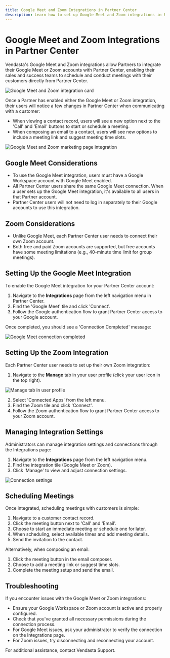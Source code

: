 ```yaml
---
title: Google Meet and Zoom Integrations in Partner Center
description: Learn how to set up Google Meet and Zoom integrations in Partner Center
---
```


# Google Meet and Zoom Integrations in Partner Center

Vendasta's Google Meet and Zoom integrations allow Partners to integrate their Google Meet or Zoom accounts with Partner Center, enabling their sales and success teams to schedule and conduct meetings with their customers directly from Partner Center.

![Google Meet and Zoom integration card](/img/integrations/google-meet-zoom/integration_card.jpg)

Once a Partner has enabled either the Google Meet or Zoom integration, their users will notice a few changes in Partner Center when communicating with a customer:

- When viewing a contact record, users will see a new option next to the 'Call' and 'Email' buttons to start or schedule a meeting.
- When composing an email to a contact, users will see new options to include a meeting link and suggest meeting time slots.

![Google Meet and Zoom marketing page integration](/img/integrations/google-meet-zoom/marketing_page.jpg)

## Google Meet Considerations

- To use the Google Meet integration, users must have a Google Workspace account with Google Meet enabled.
- All Partner Center users share the same Google Meet connection. When a user sets up the Google Meet integration, it's available to all users in that Partner account.
- Partner Center users will not need to log in separately to their Google accounts to use this integration.

## Zoom Considerations

- Unlike Google Meet, each Partner Center user needs to connect their own Zoom account.
- Both free and paid Zoom accounts are supported, but free accounts have some meeting limitations (e.g., 40-minute time limit for group meetings).

## Setting Up the Google Meet Integration

To enable the Google Meet integration for your Partner Center account:

1. Navigate to the **Integrations** page from the left navigation menu in Partner Center.
2. Find the 'Google Meet' tile and click 'Connect'.
3. Follow the Google authentication flow to grant Partner Center access to your Google account.

Once completed, you should see a 'Connection Completed' message:

![Google Meet connection completed](/img/integrations/google-meet-zoom/connection_completed.jpg)

## Setting Up the Zoom Integration

Each Partner Center user needs to set up their own Zoom integration:

1. Navigate to the **Manage** tab in your user profile (click your user icon in the top right).

![Manage tab in user profile](/img/integrations/google-meet-zoom/manage_tab.jpg)

2. Select 'Connected Apps' from the left menu.
3. Find the Zoom tile and click 'Connect'.
4. Follow the Zoom authentication flow to grant Partner Center access to your Zoom account.

## Managing Integration Settings

Administrators can manage integration settings and connections through the Integrations page:

1. Navigate to the **Integrations** page from the left navigation menu.
2. Find the integration tile (Google Meet or Zoom).
3. Click 'Manage' to view and adjust connection settings.

![Connection settings](/img/integrations/google-meet-zoom/connection_settings.jpg)

## Scheduling Meetings

Once integrated, scheduling meetings with customers is simple:

1. Navigate to a customer contact record.
2. Click the meeting button next to 'Call' and 'Email'.
3. Choose to start an immediate meeting or schedule one for later.
4. When scheduling, select available times and add meeting details.
5. Send the invitation to the contact.

Alternatively, when composing an email:

1. Click the meeting button in the email composer.
2. Choose to add a meeting link or suggest time slots.
3. Complete the meeting setup and send the email.

## Troubleshooting

If you encounter issues with the Google Meet or Zoom integrations:

- Ensure your Google Workspace or Zoom account is active and properly configured.
- Check that you've granted all necessary permissions during the connection process.
- For Google Meet issues, ask your administrator to verify the connection on the Integrations page.
- For Zoom issues, try disconnecting and reconnecting your account.

For additional assistance, contact Vendasta Support.
